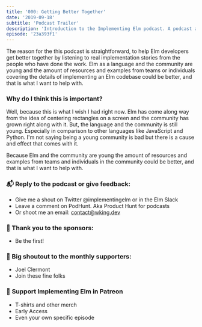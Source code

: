 ```yaml
---
title: '000: Getting Better Together'
date: '2019-09-18'
subtitle: 'Podcast Trailer'
description: 'Introduction to the Implementing Elm podcast. A podcast about the Elm development language.'
episode: '23a393f1'
---
```


The reason for the this podcast is straightforward, to help Elm developers get better together by listening to real implementation stories from the people who have done the work. Elm as a language and the community are young and the amount of resources and examples from teams or individuals covering the details of implementing an Elm codebase could be better, and that is what I want to help with.

### Why do I think this is important?

Well, because this is what I wish I had right now. Elm has come along way from the idea of centering rectangles on a screen and the community has grown right along with it. But, the language and the community is still young. Especially in comparison to other languages like JavaScript and Python. I'm not saying being a young community is bad but there is a cause and effect that comes with it.

Because Elm and the community are young the amount of resources and examples from teams and individuals in the community could be better, and that is what I want to help with.

### <span className="pr-2">📬</span> Reply to the podcast or give feedback:

- Give me a shout on Twitter <Link className="link" to="https://twitter.com/implementingelm">@implementingelm</Link> or in the <Link className="link" to="">Elm Slack</Link>
- Leave a comment on <Link className="link" to="https://podhunt.app/">PodHunt</Link>. Aka Product Hunt for podcasts
- Or shoot me an email: contact@wking.dev

### <span className="pr-2">📣</span> Thank you to the sponsors:

- <Link className="link" to="https://www.patreon.com/implementingelm">
    Be the first!
  </Link>

### <span className="pr-2">🙌</span> Big shoutout to the monthly supporters:

- <Link className="link" to="https://twitter.com/jclermont">
    Joel Clermont
  </Link>
- <Link className="link" to="https://www.patreon.com/implementingelm">
    Join these fine folks
  </Link>

### <span className="pr-2">💸</span> <Link className="link" to="https://www.patreon.com/implementingelm">Support Implementing Elm in Patreon</Link>

- T-shirts and other merch
- Early Access
- Even your own specific episode
